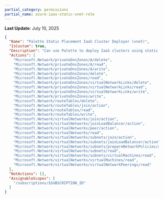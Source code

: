 ```yaml
---
partial_category: permissions
partial_name: azure-iaas-static-vnet-role
---
```

**Last Update**: July 10, 2025

```json
{
  "Name": "Palette Static Placement IaaS Cluster Deployer (vnet)",
  "IsCustom": true,
  "Description": "Can use Palette to deploy IaaS clusters using static placement. This role contains the permissions that must be applied at the virtual network scope level.",
  "Actions": [
    "Microsoft.Network/privateDnsZones/A/delete",
    "Microsoft.Network/privateDnsZones/A/read",
    "Microsoft.Network/privateDnsZones/A/write",
    "Microsoft.Network/privateDnsZones/delete",
    "Microsoft.Network/privateDnsZones/read",
    "Microsoft.Network/privateDnsZones/virtualNetworkLinks/delete",
    "Microsoft.Network/privateDnsZones/virtualNetworkLinks/read",
    "Microsoft.Network/privateDnsZones/virtualNetworkLinks/write",
    "Microsoft.Network/privateDnsZones/write",
    "Microsoft.Network/routeTables/delete",
    "Microsoft.Network/routeTables/join/action",
    "Microsoft.Network/routeTables/read",
    "Microsoft.Network/routeTables/write",
    "Microsoft.Network/virtualNetworks/join/action",
    "Microsoft.Network/virtualNetworks/joinLoadBalancer/action",
    "Microsoft.Network/virtualNetworks/peer/action",
    "Microsoft.Network/virtualNetworks/read",
    "Microsoft.Network/virtualNetworks/subnets/join/action",
    "Microsoft.Network/virtualNetworks/subnets/joinLoadBalancer/action",
    "Microsoft.Network/virtualNetworks/subnets/prepareNetworkPolicies/action",
    "Microsoft.Network/virtualNetworks/subnets/read",
    "Microsoft.Network/virtualNetworks/subnets/virtualMachines/read",
    "Microsoft.Network/virtualNetworks/virtualMachines/read",
    "Microsoft.Network/virtualNetworks/virtualNetworkPeerings/read"
  ],
  "NotActions": [],
  "AssignableScopes": [
    "/subscriptions/$SUBSCRIPTION_ID"
  ]
}
```
